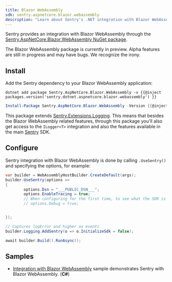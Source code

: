 ```yaml
---
title: Blazor WebAssembly
sdk: sentry.aspnetcore.blazor.webassembly
description: "Learn about Sentry's .NET integration with Blazor WebAssembly."
---
```


Sentry provides an integration with Blazor WebAssembly through the [Sentry.AspNetCore.Blazor.WebAssembly NuGet package](https://www.nuget.org/packages/Sentry.AspNetCore.Blazor.WebAssembly).

<Note>

The Blazor WebAssembly package is currently in preview. Alpha features are still in progress and may have bugs. We recognize the irony.

</Note>


## Install

Add the Sentry dependency to your Blazor WebAssembly application:

```shell {tabTitle:.NET Core CLI}
dotnet add package Sentry.AspNetCore.Blazor.WebAssembly -v {{@inject packages.version('sentry.dotnet.aspnetcore.blazor.webassembly') }}
```

```powershell {tabTitle:Package Manager}
Install-Package Sentry.AspNetCore.Blazor.WebAssembly -Version {{@inject packages.version('sentry.dotnet.aspnetcore.blazor.webassembly') }}
```

This package extends [Sentry.Extensions.Logging](/platforms/dotnet/guides/extensions-logging/). This means that besides the Blazor WebAssembly related features, through this package you'll also get access to the `ILogger<T>` integration and also the features available in the main [Sentry](/platforms/dotnet/) SDK.

## Configure

Sentry integration with Blazor WebAssembly is done by calling `.UseSentry()` and specifying the options, for example:

<SignInNote />


```csharp
var builder = WebAssemblyHostBuilder.CreateDefault(args);
builder.UseSentry(options =>
{
        options.Dsn = "___PUBLIC_DSN___";
        options.EnableTracing = true;
        // When configuring for the first time, to see what the SDK is doing:
        // options.Debug = true;


});

// Captures logError and higher as events
builder.Logging.AddSentry(o => o.InitializeSdk = false);

await builder.Build().RunAsync();
```

## Samples

- [Integration with Blazor WebAssembly](https://github.com/getsentry/sentry-dotnet/tree/main/samples/Sentry.Samples.AspNetCore.Blazor.Wasm) sample demonstrates Sentry with Blazor WebAssembly. (**C#**)
